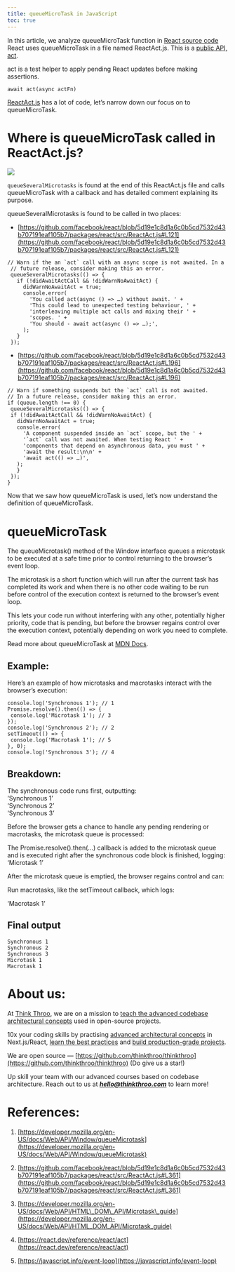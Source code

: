 ```yaml
---
title: queueMicroTask in JavaScript
toc: true
---
```


In this article, we analyze queueMicroTask function in [React source code](https://github.com/facebook/react/blob/5d19e1c8d1a6c0b5cd7532d43b707191eaf105b7/packages/react/src/ReactAct.js#L361)  
React uses queueMicroTask in a file named ReactAct.js. This is a [public API, act](https://react.dev/reference/react/act).

act is a test helper to apply pending React updates before making assertions.

```plaintext
await act(async actFn)
```

[ReactAct.js](https://github.com/facebook/react/blob/5d19e1c8d1a6c0b5cd7532d43b707191eaf105b7/packages/react/src/ReactAct.js#L361) has a lot of code, let’s narrow down our focus on to queueMicroTask.

# **Where is queueMicroTask called in ReactAct.js?**

![](https://miro.medium.com/v2/resize:fit:875/1*PlQpveiCXPPH8TMk27pXvQ.png)

`queueSeveralMicrotasks` is found at the end of this ReactAct.js file and calls queueMicroTask with a callback and has detailed comment explaining its purpose.

queueSeveralMicrotasks is found to be called in two places:

* [https://github.com/facebook/react/blob/5d19e1c8d1a6c0b5cd7532d43b707191eaf105b7/packages/react/src/ReactAct.js#L121](https://github.com/facebook/react/blob/5d19e1c8d1a6c0b5cd7532d43b707191eaf105b7/packages/react/src/ReactAct.js#L121)
    

```plaintext
// Warn if the an `act` call with an async scope is not awaited. In a
 // future release, consider making this an error.
 queueSeveralMicrotasks(() => {
   if (!didAwaitActCall && !didWarnNoAwaitAct) {
     didWarnNoAwaitAct = true;
     console.error(
       'You called act(async () => …) without await. ' +
       'This could lead to unexpected testing behaviour, ' +
       'interleaving multiple act calls and mixing their ' +
       'scopes. ' +
       'You should - await act(async () => …);',
     );
   }
 });
```

* [https://github.com/facebook/react/blob/5d19e1c8d1a6c0b5cd7532d43b707191eaf105b7/packages/react/src/ReactAct.js#L196](https://github.com/facebook/react/blob/5d19e1c8d1a6c0b5cd7532d43b707191eaf105b7/packages/react/src/ReactAct.js#L196)
    

```plaintext
// Warn if something suspends but the `act` call is not awaited.
// In a future release, consider making this an error.
if (queue.length !== 0) {
 queueSeveralMicrotasks(() => {
 if (!didAwaitActCall && !didWarnNoAwaitAct) {
   didWarnNoAwaitAct = true;
   console.error(
     'A component suspended inside an `act` scope, but the ' +
     '`act` call was not awaited. When testing React ' +
     'components that depend on asynchronous data, you must ' +
     'await the result:\n\n' +
     'await act(() => …)',
   );
   }
 });
}
```

Now that we saw how queueMicroTask is used, let’s now understand the definition of queueMicroTask.

# **queueMicroTask**

The queueMicrotask() method of the Window interface queues a microtask to be executed at a safe time prior to control returning to the browser’s event loop.

The microtask is a short function which will run after the current task has completed its work and when there is no other code waiting to be run before control of the execution context is returned to the browser’s event loop.

This lets your code run without interfering with any other, potentially higher priority, code that is pending, but before the browser regains control over the execution context, potentially depending on work you need to complete.

Read more about queueMicroTask at [MDN Docs](https://developer.mozilla.org/en-US/docs/Web/API/Window/queueMicrotask).

## **Example:**

Here’s an example of how microtasks and macrotasks interact with the browser’s execution:

```plaintext
console.log('Synchronous 1'); // 1
Promise.resolve().then(() => {
 console.log('Microtask 1'); // 3
});
console.log('Synchronous 2'); // 2
setTimeout(() => {
 console.log('Macrotask 1'); // 5
}, 0);
console.log('Synchronous 3'); // 4
```

## **Breakdown:**

The synchronous code runs first, outputting:  
‘Synchronous 1’  
‘Synchronous 2’  
‘Synchronous 3’

Before the browser gets a chance to handle any pending rendering or macrotasks, the microtask queue is processed:

The Promise.resolve().then(…) callback is added to the microtask queue and is executed right after the synchronous code block is finished, logging:  
‘Microtask 1’

After the microtask queue is emptied, the browser regains control and can:

Run macrotasks, like the setTimeout callback, which logs:

‘Macrotask 1’

## **Final output**

```plaintext
Synchronous 1
Synchronous 2
Synchronous 3
Microtask 1
Macrotask 1
```

# **About us:**

At [Think Throo](https://thinkthroo.com/), we are on a mission to [teach the advanced codebase architectural concepts](https://app.thinkthroo.com/architecture) used in open-source projects.

10x your coding skills by practising [advanced architectural concepts](https://app.thinkthroo.com/architecture) in Next.js/React, [learn the best practices](https://app.thinkthroo.com/best-practices) and [build production-grade projects](https://app.thinkthroo.com/production-grade-projects).

We are open source — [https://github.com/thinkthroo/thinkthroo](https://github.com/thinkthroo/thinkthroo) (Do give us a star!)

Up skill your team with our advanced courses based on codebase architecture. Reach out to us at ***hello@thinkthroo.com*** to learn more!

# **References:**

1. [https://developer.mozilla.org/en-US/docs/Web/API/Window/queueMicrotask](https://developer.mozilla.org/en-US/docs/Web/API/Window/queueMicrotask)
    
2. [https://github.com/facebook/react/blob/5d19e1c8d1a6c0b5cd7532d43b707191eaf105b7/packages/react/src/ReactAct.js#L361](https://github.com/facebook/react/blob/5d19e1c8d1a6c0b5cd7532d43b707191eaf105b7/packages/react/src/ReactAct.js#L361)
    
3. [https://developer.mozilla.org/en-US/docs/Web/API/HTML\_DOM\_API/Microtask\_guide](https://developer.mozilla.org/en-US/docs/Web/API/HTML_DOM_API/Microtask_guide)
    
4. [https://react.dev/reference/react/act](https://react.dev/reference/react/act)
    
5. [https://javascript.info/event-loop](https://javascript.info/event-loop)
    

[  
](https://medium.com/tag/javascript?source=post_page-----b8796f5562e1--------------------------------)
